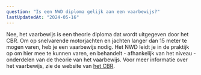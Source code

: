```yaml
---
question: "Is een NWD diploma gelijk aan een vaarbewijs?"
lastUpdatedAt: "2024-05-16"
---
```


Nee, het vaarbewijs is een theorie diploma dat wordt uitgegeven door het CBR. Om
op snelvarende motorjachten en jachten langer dan 15 meter te mogen varen, heb
je een vaarbewijs nodig. Het NWD leidt je in de praktijk op om hier mee te
kunnen varen, en behandelt - afhankelijk van het niveau - onderdelen van de
theorie van het vaarbewijs. Voor meer informatie over het vaarbewijs, zie de
website van
[het CBR](https://www.cbr.nl/nl/recreatievaart-ppl-rzam/recreatievaart/nl).

